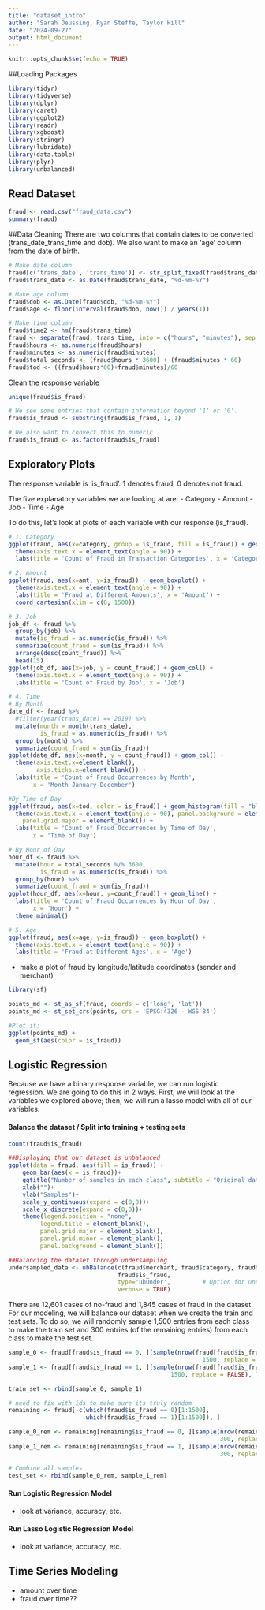 ```yaml
---
title: "dataset_intro"
author: "Sarah Deussing, Ryan Steffe, Taylor Hill"
date: "2024-09-27"
output: html_document
---
```


```r
knitr::opts_chunk$set(echo = TRUE)
```

##Loading Packages
```r
library(tidyr)
library(tidyverse)
library(dplyr)
library(caret)
library(ggplot2)
library(readr)
library(xgboost)
library(stringr)
library(lubridate)
library(data.table)
library(plyr)
library(unbalanced)
```

## Read Dataset
```r
fraud <- read.csv("fraud_data.csv")
summary(fraud)
```


##Data Cleaning
There are two columns that contain dates to be converted (trans_date_trans_time and dob). We also want to make an 'age' column from the date of birth.
```r
# Make date column
fraud[c('trans_date', 'trans_time')] <- str_split_fixed(fraud$trans_date_trans_time, " ", 2)
fraud$trans_date <- as.Date(fraud$trans_date, "%d-%m-%Y")

# Make age column
fraud$dob <- as.Date(fraud$dob, "%d-%m-%Y")
fraud$age <- floor(interval(fraud$dob, now()) / years(1))

# Make time column
fraud$time2 <- hm(fraud$trans_time)
fraud <- separate(fraud, trans_time, into = c("hours", "minutes"), sep = ":")
fraud$hours <- as.numeric(fraud$hours)
fraud$minutes <- as.numeric(fraud$minutes)
fraud$total_seconds <- (fraud$hours * 3600) + (fraud$minutes * 60) 
fraud$tod <- ((fraud$hours*60)+fraud$minutes)/60

```

Clean the response variable
```r
unique(fraud$is_fraud)

# We see some entries that contain information beyond '1' or '0'.
fraud$is_fraud <- substring(fraud$is_fraud, 1, 1)

# We also want to convert this to numeric
fraud$is_fraud <- as.factor(fraud$is_fraud)
```


## Exploratory Plots
The response variable is 'is_fraud'. 1 denotes fraud, 0 denotes not fraud.

The five explanatory variables we are looking at are:
  - Category
  - Amount
  - Job
  - Time
  - Age

To do this, let's look at plots of each variable with our response (is_fraud).

```r
# 1. Category
ggplot(fraud, aes(x=category, group = is_fraud, fill = is_fraud)) + geom_bar() +
  theme(axis.text.x = element_text(angle = 90)) +
  labs(title = 'Count of Fraud in Transaction Categories', x = 'Category') 

# 2. Amount
ggplot(fraud, aes(x=amt, y=is_fraud)) + geom_boxplot() +
  theme(axis.text.x = element_text(angle = 90)) +
  labs(title = 'Fraud at Different Amounts', x = 'Amount') + 
  coord_cartesian(xlim = c(0, 1500))

# 3. Job
job_df <- fraud %>%
  group_by(job) %>%
  mutate(is_fraud = as.numeric(is_fraud)) %>%
  summarize(count_fraud = sum(is_fraud)) %>%
  arrange(desc(count_fraud)) %>%
  head(15)
ggplot(job_df, aes(x=job, y = count_fraud)) + geom_col() +
  theme(axis.text.x = element_text(angle = 90)) +
  labs(title = 'Count of Fraud by Job', x = 'Job')

# 4. Time
# By Month
date_df <- fraud %>%
  #filter(year(trans_date) == 2019) %>%
  mutate(month = month(trans_date),
         is_fraud = as.numeric(is_fraud)) %>%
  group_by(month) %>%
  summarize(count_fraud = sum(is_fraud))
ggplot(date_df, aes(x=month, y = count_fraud)) + geom_col() +
  theme(axis.text.x=element_blank(),
        axis.ticks.x=element_blank()) +
  labs(title = 'Count of Fraud Occurrences by Month',
       x = 'Month January-December')

#By Time of Day
ggplot(fraud, aes(x=tod, color = is_fraud)) + geom_histogram(fill = "black") +
  theme(axis.text.x = element_text(angle = 90), panel.background = element_rect("black"), panel.grid.minor = element_blank(),
    panel.grid.major = element_blank()) +
  labs(title = 'Count of Fraud Occurrences by Time of Day',
       x = 'Time of Day')

# By Hour of Day
hour_df <- fraud %>%
  mutate(hour = total_seconds %/% 3600,
         is_fraud = as.numeric(is_fraud)) %>%
  group_by(hour) %>%
  summarize(count_fraud = sum(is_fraud))
ggplot(hour_df, aes(x=hour, y=count_fraud)) + geom_line() +
  labs(title = 'Count of Fraud Occurrences by Hour of Day',
       x = 'Hour') +
  theme_minimal()

# 5. Age
ggplot(fraud, aes(x=age, y=is_fraud)) + geom_boxplot() +
  theme(axis.text.x = element_text(angle = 90)) +
  labs(title = 'Fraud at Different Ages', x = 'Age')
```


- make a plot of fraud by longitude/latitude coordinates (sender and merchant)
```r
library(sf)

points_md <- st_as_sf(fraud, coords = c('long', 'lat'))
points_md <- st_set_crs(points, crs = 'EPSG:4326 - WGS 84')

#Plot it:
ggplot(points_md) + 
  geom_sf(aes(color = is_fraud))
```


## Logistic Regression
Because we have a binary response variable, we can run logistic regression. We are going to do this in 2 ways. First, we will look at the variables we explored above; then, we will run a lasso model with all of our variables.

#### Balance the dataset / Split into training + testing sets
```r
count(fraud$is_fraud)

##Displaying that our dataset is unbalanced
ggplot(data = fraud, aes(fill = is_fraud)) +
    geom_bar(aes(x = is_fraud))+
    ggtitle("Number of samples in each class", subtitle = "Original dataset")+
    xlab("")+
    ylab("Samples")+
    scale_y_continuous(expand = c(0,0))+
    scale_x_discrete(expand = c(0,0))+
    theme(legend.position = "none", 
         legend.title = element_blank(),
         panel.grid.major = element_blank(),
         panel.grid.minor = element_blank(),
         panel.background = element_blank())

##Balancing the dataset through undersampling
undersampled_data <- ubBalance(c(fraud$merchant, fraud$category, fraud$amt, fraud$city, fraud$state, fraud$lat,),
                               fraud$is_fraud, 
                               type='ubUnder',         # Option for undersampling
                               verbose = TRUE)
```

There are 12,601 cases of no-fraud and 1,845 cases of fraud in the dataset.
For our modeling, we will balance our dataset when we create the train and test sets. To do so, we will randomly sample 1,500 entries from each class to make the train set and 300 entries (of the remaining entries) from each class to make the test set.
```r
sample_0 <- fraud[fraud$is_fraud == 0, ][sample(nrow(fraud[fraud$is_fraud == 0, ]),
                                                       1500, replace = FALSE), ]
sample_1 <- fraud[fraud$is_fraud == 1, ][sample(nrow(fraud[fraud$is_fraud == 1, ]),
                                              1500, replace = FALSE), ]

train_set <- rbind(sample_0, sample_1)
```

```r
# need to fix with ids to make sure its truly random
remaining <- fraud[-c(which(fraud$is_fraud == 0)[1:1500],
                      which(fraud$is_fraud == 1)[1:1500]), ]

sample_0_rem <- remaining[remaining$is_fraud == 0, ][sample(nrow(remaining[remaining$is_fraud == 0, ]),
                                                            300, replace = FALSE), ]
sample_1_rem <- remaining[remaining$is_fraud == 1, ][sample(nrow(remaining[remaining$is_fraud == 1, ]),
                                                            300, replace = FALSE), ]

# Combine all samples
test_set <- rbind(sample_0_rem, sample_1_rem)
```



#### Run Logistic Regression Model
- look at variance, accuracy, etc.

#### Run Lasso Logistic Regression Model
- look at variance, accuracy, etc.

## Time Series Modeling
- amount over time
- fraud over time??
